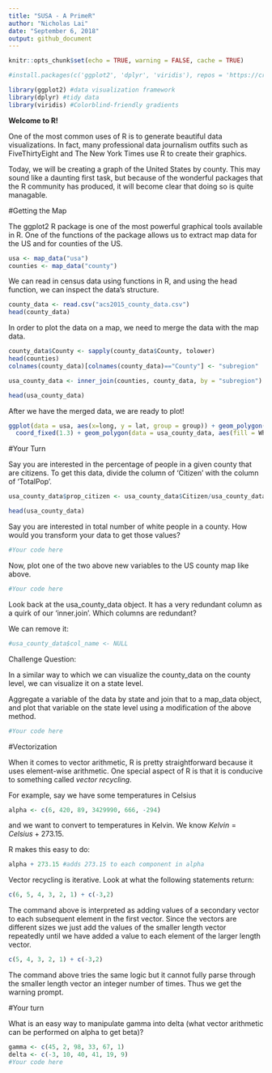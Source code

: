 ```yaml
---
title: "SUSA - A PrimeR"
author: "Nicholas Lai"
date: "September 6, 2018"
output: github_document
---
```


```r
knitr::opts_chunk$set(echo = TRUE, warning = FALSE, cache = TRUE)

#install.packages(c('ggplot2', 'dplyr', 'viridis'), repos = 'https://cran.cnr.berkeley.edu/')

library(ggplot2) #data visualization framework
library(dplyr) #tidy data
library(viridis) #Colorblind-friendly gradients
```
__Welcome to R!__

One of the most common uses of R is to generate beautiful data visualizations. In fact, many professional data journalism outfits such as FiveThirtyEight and The New York Times use R to create their graphics. 

Today, we will be creating a graph of the United States by county. This may sound like a daunting first task, but because of the wonderful packages that the R community has produced, it will become clear that doing so is quite managable. 

#Getting the Map

The ggplot2 R package is one of the most powerful graphical tools available in R. One of the functions of the package allows us to extract map data for the US and for counties of the US.

```r
usa <- map_data("usa")
counties <- map_data("county")
```

We can read in census data using functions in R, and using the head function, we can inspect the data's structure. 

```r
county_data <- read.csv("acs2015_county_data.csv")
head(county_data)
```

In order to plot the data on a map, we need to merge the data with the map data. 

```r
county_data$County <- sapply(county_data$County, tolower)
head(counties)
colnames(county_data)[colnames(county_data)=="County"] <- "subregion"

usa_county_data <- inner_join(counties, county_data, by = "subregion")

head(usa_county_data)
```

After we have the merged data, we are ready to plot!

```r
ggplot(data = usa, aes(x=long, y = lat, group = group)) + geom_polygon(fill = 'gray')+
  coord_fixed(1.3) + geom_polygon(data = usa_county_data, aes(fill = White), color = "white") + scale_fill_viridis(option="magma")
```

#Your Turn

Say you are interested in the percentage of people in a given county that are citizens. To get this data, divide the column of 'Citizen' with the column of 'TotalPop'.

```r
usa_county_data$prop_citizen <- usa_county_data$Citizen/usa_county_data$TotalPop

head(usa_county_data) 
```

Say you are interested in total number of white people in a county. How would you transform your data to get those values?

```r
#Your code here
```

Now, plot one of the two above new variables to the US county map like above.

```r
#Your code here
```

Look back at the usa_county_data object. It has a very redundant column as a quirk of our 'inner.join'. Which columns are redundant?

We can remove it:
```r
#usa_county_data$col_name <- NULL
```

Challenge Question:

In a similar way to which we can visualize the county_data on the county level, we can visualize it on a state level. 

Aggregate a variable of the data by state and join that to a map_data object, and plot that variable on the state level using a modification of the above method.

```r
#Your code here
```

#Vectorization

When it comes to vector arithmetic, R is pretty straightforward because it uses element-wise arithmetic. One special aspect of R is that it is conducive to something called _vector recycling_. 

For example, say we have some temperatures in Celsius

```r
alpha <- c(6, 420, 89, 3429990, 666, -294)
```
and we want to convert to temperatures in Kelvin. We know $Kelvin = Celsius + 273.15$. 

R makes this easy to do:

```r
alpha + 273.15 #adds 273.15 to each component in alpha
```
Vector recycling is iterative. Look at what the following statements return:

```r
c(6, 5, 4, 3, 2, 1) + c(-3,2)
```
The command above is interpreted as adding values of a secondary vector to each subsequent element in the first vector. Since the vectors are different sizes we just add the values of the smaller length vector repeatedly until we have added a value to each element of the larger length vector.

```r
c(5, 4, 3, 2, 1) + c(-3,2)
```
The command above tries the same logic but it cannot fully parse through the smaller length vector an integer number of times. Thus we get the warning prompt.

#Your turn

What is an easy way to manipulate gamma into delta (what vector arithmetic can be performed on alpha to get beta)?
```r
gamma <- c(45, 2, 98, 33, 67, 1)
delta <- c(-3, 10, 40, 41, 19, 9)
#Your code here
```



